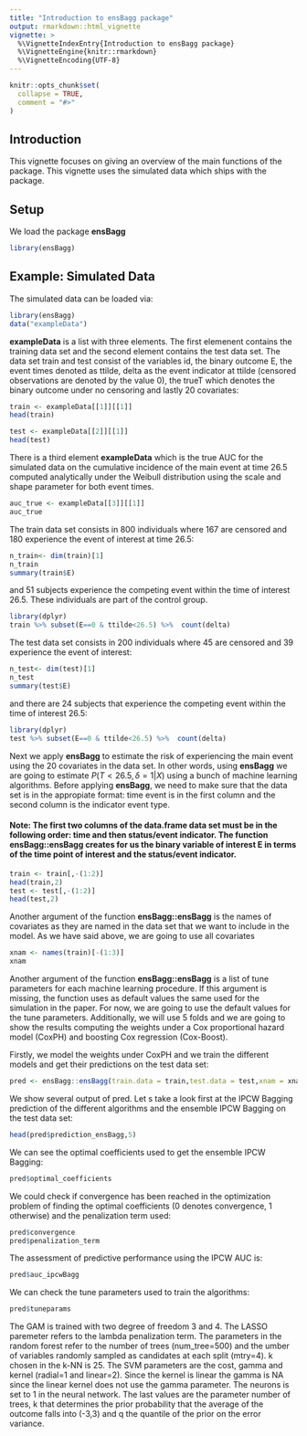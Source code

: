 ```yaml
---
title: "Introduction to ensBagg package"
output: rmarkdown::html_vignette
vignette: >
  %\VignetteIndexEntry{Introduction to ensBagg package}
  %\VignetteEngine{knitr::rmarkdown}
  %\VignetteEncoding{UTF-8}
---
```


```r
knitr::opts_chunk$set(
  collapse = TRUE,
  comment = "#>"
)
```



## Introduction

This vignette focuses on giving an overview of the main functions of the package. This vignette uses the simulated data which ships with the package.  


## Setup

We load the package __ensBagg__ 

```r
library(ensBagg)
```

## Example: Simulated Data

The simulated data can be loaded via:

```r
library(ensBagg)
data("exampleData")
```

__exampleData__ is a list with three elements. The first elemenent contains the training data set and the second element contains the test data set. The data set train and test consist of the variables id, the binary outcome E, the event times denoted as ttilde, delta as the event indicator at ttilde (censored
observations are denoted by the value 0), the trueT which denotes the binary outcome under no censoring and lastly 20 covariates:

```r
train <- exampleData[[1]][[1]]
head(train)
```

```r
test <- exampleData[[2]][[1]]
head(test)
```

There is a third element __exampleData__ which is the true AUC for the simulated data  on the cumulative incidence of the
main event at time 26.5 computed analytically under the Weibull distribution using the scale and shape parameter for both event times.

```r
auc_true <- exampleData[[3]][[1]]
auc_true
```

The train data set consists in 800 individuals where 167 are censored and 180 experience the event of interest at time 26.5:
```r
n_train<- dim(train)[1]
n_train
summary(train$E)
```
and 51 subjects experience the competing event within the time of interest 26.5. These individuals are part of the control group.
````r
library(dplyr)
train %>% subset(E==0 & ttilde<26.5) %>%  count(delta)
````


The test data set consists in 200 individuals where 45 are censored and 39 experience the event of interest: 
```r
n_test<- dim(test)[1]
n_test
summary(test$E)
```

and there are 24 subjects that experience the competing event  within the time of interest 26.5:
````r
library(dplyr)
test %>% subset(E==0 & ttilde<26.5) %>%  count(delta)
````

Next we apply __ensBagg__ to estimate the risk of experiencing the main event using the 20 covariates in the data set. In other words, using __ensBagg__ we are going to estimate $P(T<26.5,\delta=1|X)$ using a bunch of machine learning algorithms.
Before applying __ensBagg__, we need to make sure that the data set is in the appropiate format: time event is in the first column and the second column is the indicator event type. 

#### Note: The first two columns of the data.frame data set must be in the following order: time and then status/event indicator. The function __ensBagg::ensBagg__ creates for us the binary variable of interest E in terms of the time point of interest and the status/event indicator.

````r
train <- train[,-(1:2)]
head(train,2)
test <- test[,-(1:2)]
head(test,2)
````
Another argument of the function __ensBagg::ensBagg__ is the names of covariates as they are named in the data set that we want to include in the model. As we have said above, we are going to use all covariates 

````r
xnam <- names(train)[-(1:3)]
xnam
````

Another argument of the function __ensBagg::ensBagg__ is a list of tune parameters for each machine learning procedure. If this argument is missing, the function uses as default values the same used for the simulation in the paper. For now, we are going to use the default values for the tune parameters.
Additionally, we will use 5 folds and we are going to show the results computing the weights under a Cox proportional hazard model (CoxPH) and boosting
Cox regression (Cox-Boost).

Firstly, we model the weights under CoxPH and we train the different models and get their predictions on the test data set:
````r
pred <- ensBagg::ensBagg(train.data = train,test.data = test,xnam = xnam,tao = 26.5,weighting = "CoxPH",folds = 5)
````

We show several output of pred.
Let s take a look first at the IPCW Bagging prediction of the different algorithms and the ensemble IPCW Bagging on the test data set:
````r
head(pred$prediction_ensBagg,5)
````

We can see the optimal coefficients used to get the ensemble IPCW Bagging:

````r
pred$optimal_coefficients
````

We could check if convergence has been reached in the optimization problem of finding the optimal coefficients (0 denotes convergence, 1 otherwise) and the penalization term used:
````r
pred$convergence
pred$penalization_term
````

The assessment of predictive performance using the IPCW AUC is:

````r
pred$auc_ipcwBagg
````

We can check the tune parameters used to train the algorithms:

````r
pred$tuneparams
````

The GAM is trained with two degree of freedom 3 and 4. The LASSO paremeter refers to the lambda penalization term. The parameters in the random forest refer to the number of trees (num_tree=500) and the umber of variables randomly sampled as candidates at each split (mtry=4). k chosen in the k-NN is 25. The SVM parameters are the cost, gamma and kernel (radial=1 and linear=2). Since the kernel is linear the gamma is NA since the linear kernel does not use the gamma parameter. The neurons is set to 1 in the neural network. The last values are the parameter number of trees, k that determines the prior probability that the average of the outcome falls into (-3,3) and q the quantile of the prior on the error variance.  
